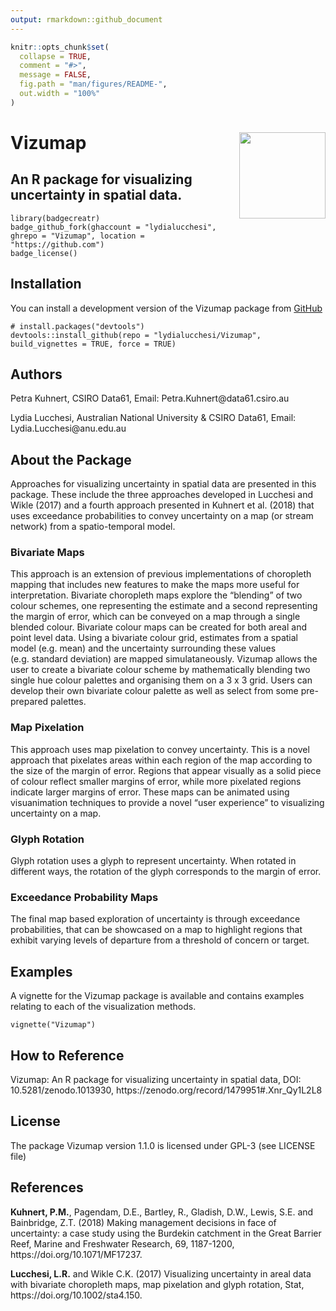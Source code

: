 ```yaml
---
output: rmarkdown::github_document
---
```


<!-- README.md is generated from README.Rmd. Please edit that file -->

```r
knitr::opts_chunk$set(
  collapse = TRUE,
  comment = "#>",
  message = FALSE,
  fig.path = "man/figures/README-",
  out.width = "100%"
)
```

# Vizumap <img src='man/figures/Vizumap_Hex.png' align="right" height="138.5" />
## An R package for visualizing uncertainty in spatial data. 

```rbadge
library(badgecreatr)
badge_github_fork(ghaccount = "lydialucchesi", ghrepo = "Vizumap", location = "https://github.com")
badge_license()
```

## Installation

You can install a development version of the Vizumap package from [GitHub](https://github.com/lydialucchesi/Vizumap)

```
# install.packages("devtools")
devtools::install_github(repo = "lydialucchesi/Vizumap", build_vignettes = TRUE, force = TRUE)
```

## Authors

Petra Kuhnert, CSIRO Data61, Email: Petra.Kuhnert@data61.csiro.au 

Lydia Lucchesi, Australian National University & CSIRO Data61,  Email: Lydia.Lucchesi@anu.edu.au

## About the Package

Approaches for visualizing uncertainty in spatial data are presented in this package. These include the three approaches developed in Lucchesi and Wikle (2017) and a fourth approach presented in Kuhnert et al. (2018) that uses exceedance probabilities to convey uncertainty on a map (or stream network) from a spatio-temporal model.

### Bivariate Maps

This approach is an extension of previous implementations of choropleth mapping that includes new features to make the maps more useful for interpretation. Bivariate choropleth maps explore the “blending” of two colour schemes, one representing the estimate and a second representing the margin of error, which can be conveyed on a map through a single blended colour. 
Bivariate colour maps can be created for both areal and point level data. Using a bivariate colour grid, estimates from a spatial
model (e.g. mean) and the uncertainty surrounding these values (e.g. standard deviation) are mapped simulataneously. Vizumap allows the user to create a bivariate colour scheme by mathematically blending two single hue colour palettes and organising them on a 3 x 3 grid. Users can develop their own bivariate colour palette as well as select from some pre-prepared palettes.


### Map Pixelation

This approach uses map pixelation to convey uncertainty. This is a novel approach that pixelates areas within each region of the map according to the size of the margin of error. Regions that appear visually as a solid piece of colour reflect smaller margins of error, while more pixelated regions indicate larger margins of error. These maps can be animated using visuanimation techniques to provide a novel “user experience” to visualizing uncertainty on a map. 

### Glyph Rotation

Glyph rotation uses a glyph to represent uncertainty. When rotated in different ways, the rotation of the glyph corresponds to the margin of error. 

### Exceedance Probability Maps
The final map based exploration of uncertainty is through exceedance probabilities, that can be showcased on a map to highlight regions that exhibit varying levels of departure from a threshold of concern or target. 

## Examples

A vignette for the Vizumap package is available and contains examples relating to each of the visualization methods.

```
vignette("Vizumap")
```

## How to Reference

Vizumap: An R package for visualizing uncertainty in spatial data, DOI: 10.5281/zenodo.1013930, https://zenodo.org/record/1479951#.Xnr_Qy1L2L8

## License

The package Vizumap version 1.1.0 is licensed under GPL-3 (see LICENSE file)

## References

<strong>Kuhnert, P.M.</strong>, Pagendam, D.E., Bartley, R., Gladish, D.W., Lewis, S.E. and Bainbridge, Z.T. (2018) Making management decisions in face of uncertainty: a case study using the Burdekin catchment in the Great Barrier Reef, Marine and Freshwater Research, 69, 1187-1200, https://doi.org/10.1071/MF17237.

<strong>Lucchesi, L.R.</strong> and Wikle C.K. (2017) Visualizing uncertainty in areal data with bivariate choropleth maps, map pixelation and glyph rotation, Stat, https://doi.org/10.1002/sta4.150.    


